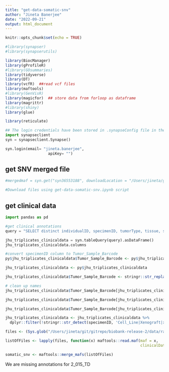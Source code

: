 ```yaml
---
title: "get-data-somatic-snv"
author: "Jineta Banerjee"
date: "2022-09-21"
output: html_document
---
```


```r
knitr::opts_chunk$set(echo = TRUE)
```

```r

#library(synapser)
#library(synapserutils)

library(BiocManager)
library(gProfileR)
#library(GOsummaries)
library(tidyverse)
library(DT)
library(vcfR)  ##read vcf files
library(maftools)
#library(GenVisR)
library(magicfor)  ## store data from forloop as dataframe
library(magrittr)
#library(shiny)
library(glue)

library(reticulate)

```

```python

## The login credentials have been stored in .synapseConfig file in the home dir. If you dont have this setup, please make the file before trying to login.
import synapseclient
syn = synapseclient.Synapse()

syn.login(email= "jineta.banerjee",
                   apiKey= "")

```

## get SNV merged file

```python

#mergedmaf = syn.get("syn36553188", downloadLocation = "/Users/jineta/git/gitrepo/biobank-release-2/data")

#Download files using get-data-somatic-snv.ipynb script

```

## get clinical data

```python

import pandas as pd

#get clinical annotations
query = "SELECT distinct individualID, specimenID, tumorType, tissue, sex, age, bodyPart, isCellLine FROM syn30791643 WHERE ( assay = 'Whole Exome Sequencing' ) "

jhu_triplicates_clinicaldata = syn.tableQuery(query).asDataFrame()
jhu_triplicates_clinicaldata.columns

```

```r

#convert specimenID column to Tumor_Sample_Barcode
py$jhu_triplicates_clinicaldata$Tumor_Sample_Barcode <- py$jhu_triplicates_clinicaldata$specimenID

jhu_triplicates_clinicaldata <- py$jhu_triplicates_clinicaldata

jhu_triplicates_clinicaldata$Tumor_Sample_Barcode <- stringr::str_replace_all(jhu_triplicates_clinicaldata$Tumor_Sample_Barcode," ","_")

# clean up names
jhu_triplicates_clinicaldata$Tumor_Sample_Barcode[jhu_triplicates_clinicaldata$specimenID == "2-015 Malignant Peripheral Nerve Sheath Tumor"] <- "2_015_Malignant_Peripheral_Nerve_Sheath_Tumor_TD"

jhu_triplicates_clinicaldata$Tumor_Sample_Barcode[jhu_triplicates_clinicaldata$specimenID == "2-016 Malignant Peripheral Nerve Sheath Tumor"] <- "2_016_TD"

jhu_triplicates_clinicaldata$Tumor_Sample_Barcode[jhu_triplicates_clinicaldata$specimenID == "2-009 Neurofibroma"] <- "2_009_Neurofibroma_TD"

jhu_triplicates_clinicaldata <- jhu_triplicates_clinicaldata %>% 
  dplyr::filter(!stringr::str_detect(specimenID, 'Cell_Line|Xenograft|xenograft')) 

```

```r

files <- (Sys.glob("/Users/jineta/git/gitrepo/biobank-release-2/data/raw_data/somatic_snv_batch1_2_3/*.maf"))

listOfFiles <- lapply(files, function(x) maftools::read.maf(maf = x,
                                                            clinicalData = jhu_triplicates_clinicaldata)) 

somatic_snv <- maftools::merge_mafs(listOfFiles)


```

We are missing annotations for 
  2_015_TD
  



